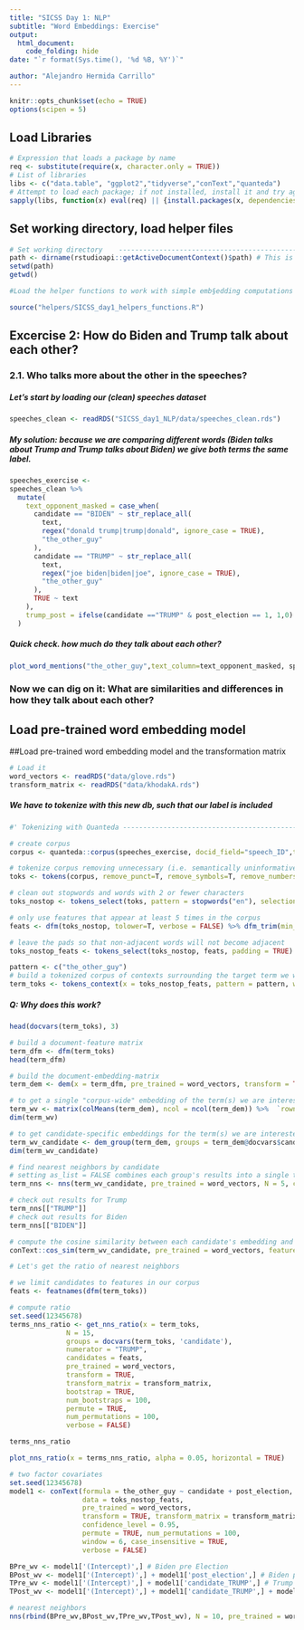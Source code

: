 ```yaml
---
title: "SICSS Day 1: NLP"
subtitle: "Word Embeddings: Exercise"
output:
  html_document:
    code_folding: hide
date: "`r format(Sys.time(), '%d %B, %Y')`"

author: "Alejandro Hermida Carrillo"
---
```



```r
knitr::opts_chunk$set(echo = TRUE)
options(scipen = 5)
```

## Load Libraries

```r

# Expression that loads a package by name
req <- substitute(require(x, character.only = TRUE))
# List of libraries
libs <- c("data.table", "ggplot2","tidyverse","conText","quanteda")
# Attempt to load each package; if not installed, install it and try again
sapply(libs, function(x) eval(req) || {install.packages(x, dependencies = TRUE); eval(req)})

```

## Set working directory, load helper files

```r
# Set working directory    -----------------------------------------------------
path <- dirname(rstudioapi::getActiveDocumentContext()$path) # This is a relative path. Set alternative path if necessary
setwd(path)
getwd()

#Load the helper functions to work with simple emb§edding computations

source("helpers/SICSS_day1_helpers_functions.R")

```


## Excercise 2: How do Biden and Trump talk about each other?

### 2.1. Who talks more about the other in the speeches?

##### Let's start by loading our (clean) speeches dataset

```r

speeches_clean <- readRDS("SICSS_day1_NLP/data/speeches_clean.rds")

```

##### My solution: because we are comparing different words (Biden talks about Trump and Trump talks about Biden) we give both terms the same label.

```r

speeches_exercise <-
speeches_clean %>%
  mutate(
    text_opponent_masked = case_when(
      candidate == "BIDEN" ~ str_replace_all(
        text,
        regex("donald trump|trump|donald", ignore_case = TRUE),
        "the_other_guy"
      ),
      candidate == "TRUMP" ~ str_replace_all(
        text,
        regex("joe biden|biden|joe", ignore_case = TRUE),
        "the_other_guy"
      ),
      TRUE ~ text
    ),
    trump_post = ifelse(candidate =="TRUMP" & post_election == 1, 1,0)
  )

```

##### Quick check. how much do they talk about each other? 

```r
plot_word_mentions("the_other_guy",text_column=text_opponent_masked, speeches_exercise)

```

### Now we can dig on it: What are similarities and differences in how they talk about each other?

## Load pre-trained word embedding model

##Load pre-trained word embedding model and the transformation matrix

```r

# Load it
word_vectors <- readRDS("data/glove.rds")
transform_matrix <- readRDS("data/khodakA.rds")

```

##### We have to tokenize with this new db, such that our label is included

```r

#' Tokenizing with Quanteda -----------------------------------------------------------

# create corpus
corpus <- quanteda::corpus(speeches_exercise, docid_field="speech_ID",text_field="text_opponent_masked")

# tokenize corpus removing unnecessary (i.e. semantically uninformative) elements
toks <- tokens(corpus, remove_punct=T, remove_symbols=T, remove_numbers=T, remove_separators=T)

# clean out stopwords and words with 2 or fewer characters
toks_nostop <- tokens_select(toks, pattern = stopwords("en"), selection = "remove", min_nchar=3)

# only use features that appear at least 5 times in the corpus
feats <- dfm(toks_nostop, tolower=T, verbose = FALSE) %>% dfm_trim(min_termfreq = 5) %>% featnames()

# leave the pads so that non-adjacent words will not become adjacent
toks_nostop_feats <- tokens_select(toks_nostop, feats, padding = TRUE)
```


```r
pattern <- c("the_other_guy")
# build a tokenized corpus of contexts surrounding the target term we want
term_toks <- tokens_context(x = toks_nostop_feats, pattern = pattern, window = 6L)

```

##### Q: Why does this work?

```r
head(docvars(term_toks), 3)

```

```r
# build a document-feature matrix
term_dfm <- dfm(term_toks)
head(term_dfm)

```



```r
# build the document-embedding-matrix
term_dem <- dem(x = term_dfm, pre_trained = word_vectors, transform = TRUE, transform_matrix = transform_matrix, verbose = TRUE)

```




```r
# to get a single "corpus-wide" embedding of the term(s) we are interested in, take the column average
term_wv <- matrix(colMeans(term_dem), ncol = ncol(term_dem)) %>%  `rownames<-`(docvars(term_toks)[1,1])
dim(term_wv)

```



```r
# to get candidate-specific embeddings for the term(s) we are interested in, average within candidate
term_wv_candidate <- dem_group(term_dem, groups = term_dem@docvars$candidate)
dim(term_wv_candidate)

```

```r
# find nearest neighbors by candidate
# setting as_list = FALSE combines each group's results into a single tibble (useful for joint plotting)
term_nns <- nns(term_wv_candidate, pre_trained = word_vectors, N = 5, candidates = term_wv_candidate@features, as_list = TRUE)

# check out results for Trump
term_nns[["TRUMP"]]
# check out results for Biden
term_nns[["BIDEN"]]
```




```r
# compute the cosine similarity between each candidate's embedding and a specific set of words
conText::cos_sim(term_wv_candidate, pre_trained = word_vectors, features = c('danger', 'corrupt','sleepy'), as_list = FALSE)

```

```r
# Let's get the ratio of nearest neighbors 

# we limit candidates to features in our corpus
feats <- featnames(dfm(term_toks))

# compute ratio
set.seed(12345678)
terms_nns_ratio <- get_nns_ratio(x = term_toks, 
              N = 15,
              groups = docvars(term_toks, 'candidate'),
              numerator = "TRUMP",
              candidates = feats,
              pre_trained = word_vectors,
              transform = TRUE,
              transform_matrix = transform_matrix,
              bootstrap = TRUE,
              num_bootstraps = 100,
              permute = TRUE,
              num_permutations = 100,
              verbose = FALSE)
```



```r
terms_nns_ratio
```


```r
plot_nns_ratio(x = terms_nns_ratio, alpha = 0.05, horizontal = TRUE)
```



```r
# two factor covariates
set.seed(12345678)
model1 <- conText(formula = the_other_guy ~ candidate + post_election,
                  data = toks_nostop_feats,
                  pre_trained = word_vectors,
                  transform = TRUE, transform_matrix = transform_matrix,
                  confidence_level = 0.95,
                  permute = TRUE, num_permutations = 100,
                  window = 6, case_insensitive = TRUE,
                  verbose = FALSE)

```

```r


BPre_wv <- model1['(Intercept)',] # Biden pre Election
BPost_wv <- model1['(Intercept)',] + model1['post_election',] # Biden post Election
TPre_wv <- model1['(Intercept)',] + model1['candidate_TRUMP',] # Trump pre Election
TPost_wv <- model1['(Intercept)',] + model1['candidate_TRUMP',] + model1['post_election',] # Trump post Election

# nearest neighbors
nns(rbind(BPre_wv,BPost_wv,TPre_wv,TPost_wv), N = 10, pre_trained = word_vectors, candidates = model1@features)
```

